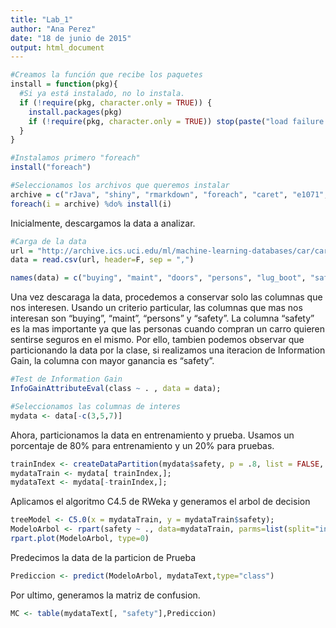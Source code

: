 ```yaml
---
title: "Lab_1"
author: "Ana Perez"
date: "18 de junio de 2015"
output: html_document
---
```

```r
#Creamos la función que recibe los paquetes
install = function(pkg){
  #Si ya está instalado, no lo instala.
  if (!require(pkg, character.only = TRUE)) {
    install.packages(pkg)
    if (!require(pkg, character.only = TRUE)) stop(paste("load failure:", pkg))
  }
}

#Instalamos primero "foreach"
install("foreach")

#Seleccionamos los archivos que queremos instalar
archive = c("rJava", "shiny", "rmarkdown", "foreach", "caret", "e1071","rpart.plot", "rpart", "tree", "RWeka", "C50")
foreach(i = archive) %do% install(i)
```

Inicialmente, descargamos la data a analizar.

```r
#Carga de la data
url = "http://archive.ics.uci.edu/ml/machine-learning-databases/car/car.data"
data = read.csv(url, header=F, sep = ",")

names(data) = c("buying", "maint", "doors", "persons", "lug_boot", "safety", "class")
```

Una vez descaraga la data, procedemos a conservar solo las columnas que nos interesen. Usando un criterio particular, las columnas que mas nos interesan son "buying", "maint", "persons" y "safety". La columna "safety" es la mas importante ya que las personas cuando compran un carro quieren sentirse seguros en el mismo. Por ello, tambien podemos observar que particionando la data por la clase, si realizamos una iteracion de Information Gain, la columna con mayor ganancia es "safety".

```r
#Test de Information Gain
InfoGainAttributeEval(class ~ . , data = data);

#Seleccionamos las columnas de interes
mydata <- data[-c(3,5,7)]
```

Ahora, particionamos la data en entrenamiento y prueba. Usamos un porcentaje de 80% para entrenamiento y un 20% para pruebas.

```r
trainIndex <- createDataPartition(mydata$safety, p = .8, list = FALSE, times = 2);
mydataTrain <- mydata[ trainIndex,];
mydataText <- mydata[-trainIndex,];
```

Aplicamos el algoritmo C4.5 de RWeka y generamos el arbol de decision

```r
treeModel <- C5.0(x = mydataTrain, y = mydataTrain$safety);
ModeloArbol <- rpart(safety ~ ., data=mydataTrain, parms=list(split="information"));
rpart.plot(ModeloArbol, type=0)
```

Predecimos la data de la particion de Prueba

```r
Prediccion <- predict(ModeloArbol, mydataText,type="class")
```

Por ultimo, generamos la matriz de confusion.

```r
MC <- table(mydataText[, "safety"],Prediccion)
```


